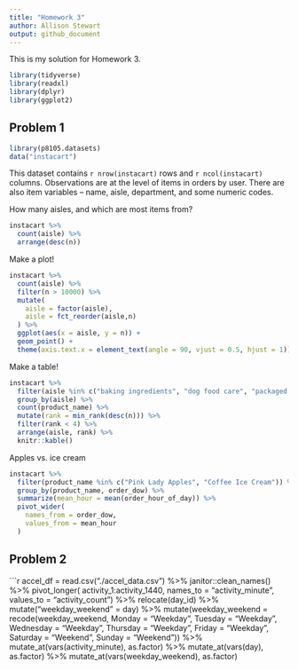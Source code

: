 ```yaml
---
title: "Homework 3"
author: Allison Stewart
output: github_document
---
```


This is my solution for Homework 3. 

```r
library(tidyverse)
library(readxl)
library(dplyr)
library(ggplot2)
```

## Problem 1 

```r
library(p8105.datasets)
data("instacart")
```

This dataset contains `r nrow(instacart)` rows and `r ncol(instacart)` columns. Observations are at the level of items in orders by user. There are also item variables -- name, aisle, department, and some numeric codes. 

How many aisles, and which are most items from? 

```r
instacart %>% 
  count(aisle) %>% 
  arrange(desc(n))
```

Make a plot! 

```r
instacart %>% 
  count(aisle) %>% 
  filter(n > 10000) %>% 
  mutate(
    aisle = factor(aisle), 
    aisle = fct_reorder(aisle,n)
  ) %>% 
  ggplot(aes(x = aisle, y = n)) + 
  geom_point() +
  theme(axis.text.x = element_text(angle = 90, vjust = 0.5, hjust = 1))
```

Make a table! 

```r
instacart %>%
  filter(aisle %in% c("baking ingredients", "dog food care", "packaged vegetable fruits")) %>% 
  group_by(aisle) %>% 
  count(product_name) %>% 
  mutate(rank = min_rank(desc(n))) %>% 
  filter(rank < 4) %>% 
  arrange(aisle, rank) %>% 
  knitr::kable()
```

Apples vs. ice cream 

```r
instacart %>% 
  filter(product_name %in% c("Pink Lady Apples", "Coffee Ice Cream")) %>% 
  group_by(product_name, order_dow) %>% 
  summarize(mean_hour = mean(order_hour_of_day)) %>% 
  pivot_wider(
    names_from = order_dow, 
    values_from = mean_hour
  )
```

## Problem 2 

```r
accel_df = 
  read.csv("./accel_data.csv") %>% 
  janitor::clean_names() %>% 
  pivot_longer(
    activity_1:activity_1440, 
    names_to = "activity_minute", 
    values_to = "activity_count") %>% 
  relocate(day_id) %>% 
  mutate("weekday_weekend" = day) %>% 
  mutate(weekday_weekend = recode(weekday_weekend, Monday = "Weekday", Tuesday = "Weekday", Wednesday = "Weekday", Thursday = "Weekday", Friday = "Weekday", Saturday = "Weekend", Sunday = "Weekend")) %>% 
  mutate_at(vars(activity_minute), as.factor) %>% 
  mutate_at(vars(day), as.factor) %>% 
  mutate_at(vars(weekday_weekend), as.factor)

